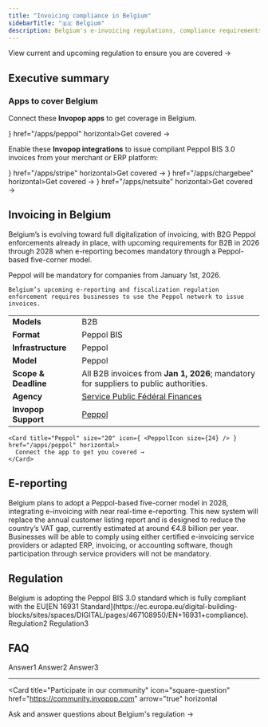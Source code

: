 ```yaml
---
title: "Invoicing compliance in Belgium"
sidebarTitle: "🇧🇪 Belgium"
description: Belgium's e-invoicing regulations, compliance requirements, and Invopop integration solutions
---
```



<Card title="Belguims's invoicing e-regulation timeline" size="20" icon="timeline" href="belgium-timeline" horizontal>
  View current and upcoming regulation to ensure you are covered →
</Card>


## Executive summary
### Apps to cover Belgium

Connect these **Invopop apps** to get coverage in Belgium.


<Columns cols="2">
  <Card title="Peppol" size="20" icon={ <PeppolIcon size={24} /> } href="/apps/peppol" horizontal>Get covered →</Card>
</Columns>

Enable these **Invopop integrations** to issue compliant Peppol BIS 3.0 invoices from your merchant or ERP platform:

<Columns cols="2">
  <Card  title="Stripe" size="20" icon={ <StripeIcon size={24} /> } href="/apps/stripe"  horizontal>Get covered →</Card>
  <Card  title="ChargeBee" size="20" icon={ <ChargebeeIcon size={24} /> } href="/apps/chargebee"  horizontal>Get covered →</Card>
  <Card  title="Netsuite" size="20" icon={ <NetsuiteIcon size={24} /> } href="/apps/netsuite"  horizontal>Get covered →</Card>
</Columns>

## Invoicing in Belgium

Belgium’s is evolving toward full digitalization of invoicing, with B2G Peppol enforcements already in place, with upcoming requirements for B2B in 2026 through 2028 when e-reporting becomes mandatory through a Peppol-based five-corner model.

<AccordionGroup>
  <Accordion title="Peppol (B2B, B2G)">
    <Warning>
    Peppol will be mandatory for companies from January 1st, 2026.
    </Warning>

    Belgium’s upcoming e-reporting and fiscalization regulation enforcement requires businesses to use the Peppol network to issue invoices.


  |            |             |
  |------------|-------------|
  | **Models** | B2B |
  | **Format** | Peppol BIS |
  | **Infrastructure** | Peppol |
  | **Model** | Peppol |
  | **Scope & Deadline** | All B2B invoices from **Jan 1, 2026**; mandatory for suppliers to public authorities. |
  | **Agency** | [Service Public Fédéral Finances](https://finances.belgium.be) |
  | **Invopop Support** | [Peppol](/apps/peppol) |


    <Card title="Peppol" size="20" icon={ <PeppolIcon size={24} /> } href="/apps/peppol" horizontal>
      Connect the app to get you covered →
    </Card>

  </Accordion>
</AccordionGroup>

## E-reporting

Belgium plans to adopt a Peppol-based five-corner model in 2028, integrating e-invoicing with near real-time e-reporting. This new system will replace the annual customer listing report and is designed to reduce the country’s VAT gap, currently estimated at around €4.8 billion per year. Businesses will be able to comply using either certified e-invoicing service providers or adapted ERP, invoicing, or accounting software, though participation through service providers will not be mandatory.

## Regulation

<AccordionGroup>
  <Accordion title="Legally required invoice content">
    Belgium is adopting the Peppol BIS 3.0 standard which is fully compliant with the EU[EN 16931 Standard](https://ec.europa.eu/digital-building-blocks/sites/spaces/DIGITAL/pages/467108950/EN+16931+compliance).
  </Accordion>
  <Accordion title="Regulation2">
    Regulation2
  </Accordion>
  <Accordion title="Regulation3">
    Regulation3
  </Accordion>
</AccordionGroup>

## FAQ

<AccordionGroup>
  <Accordion title="Question1">
    Answer1
  </Accordion>
  <Accordion title="Question2">
    Answer2
  </Accordion>
  <Accordion title="Question3">
    Answer3
  </Accordion>
</AccordionGroup>

***

<Card title="Participate in our community"
  icon="square-question"
  href="https://community.invopop.com"
  arrow="true"
  horizontal
>
  Ask and answer questions about Belgium's regulation →
</Card>
